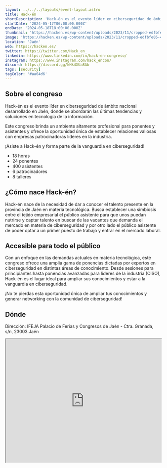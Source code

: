 ```yaml
---
layout: ../../../layouts/event-layout.astro
title: Hack-én
shortDescription: 'Hack-én es el evento líder en ciberseguridad de ámbito nacional desarrollado en Jaén, donde se abordarán las últimas tendencias y soluciones en tecnología de la información.'
startDate: '2024-05-17T06:00:00.000Z'
endDate: '2024-05-18T18:00:00.000Z'
thumbnail: 'https://hacken.es/wp-content/uploads/2023/11/cropped-edfbfe05-45cf-4a54-b023-59a5a165ba2c.JPG-1536x806.jpg'
image: 'https://hacken.es/wp-content/uploads/2023/11/cropped-edfbfe05-45cf-4a54-b023-59a5a165ba2c.JPG-1536x806.jpg'
location: 'Jaén'
web: https://hacken.es/
twitter: https://twitter.com/Hack_en_
linkedin: https://www.linkedin.com/in/hack-en-congreso/
instagram: https://www.instagram.com/hack_encon/
discord: https://discord.gg/kHk4XUa8Ab
tags: [security]
tagColor: '#aa64d6'
---
```


## Sobre el congreso

Hack-én es el evento líder en ciberseguridad de ámbito nacional desarrollado en Jaén, donde se abordarán las últimas tendencias y soluciones en tecnología de la información.

Este congreso brinda un ambiente altamente profesional para ponentes y asistentes y ofrece la oportunidad única de establecer relaciones valiosas con empresas patrocinadoras líderes en la industria.

¡Asiste a Hack-én y forma parte de la vanguardia en ciberseguridad!

- 18 horas
- 24 ponentes
- 400 asistentes
- 6 patrocinadores
- 8 talleres

## ¿Cómo nace Hack-én?

Hack-én nace de la necesidad de dar a conocer el talento presente en la provincia de Jaén en materia tecnológica.
Busca establecer una simbiosis entre el tejido empresarial el público asistente para que unos puedan nutrirse y captar talento en buscar de las vacantes que demanda el mercado en materia de ciberseguridad y por otro lado el público asistente de poder optar a un primer puesto de trabajo y entrar en el mercado laboral.

## Accesible para todo el público

Con un enfoque en las demandas actuales en materia tecnológica, este congreso ofrece una amplia gama de ponencias dictadas por expertos en ciberseguridad en distintas áreas de conocimiento. Desde sesiones para principiantes hasta ponencias avanzadas para líderes de la industria (CISO), Hack-én es el lugar ideal para ampliar sus conocimientos y estar a la vanguardia en ciberseguridad.

¡No te pierdas esta oportunidad única de ampliar tus conocimientos y generar networking con la comunidad de ciberseguridad!

## Dónde

Dirección: IFEJA Palacio de Ferias y Congresos de Jaén - Ctra. Granada, s/n, 23003 Jaén

<iframe
  style="width: 100%; height: 400px;"
  height="400"
  allowfullscreen=""
  loading="lazy"
  referrerpolicy="no-referrer-when-downgrade"
  src="https://www.google.com/maps/embed?pb=!1m18!1m12!1m3!1d6307.156796314223!2d-3.760361022684299!3d37.77648271205912!2m3!1f0!2f0!3f0!3m2!1i1024!2i768!4f13.1!3m3!1m2!1s0xd6dd7c45b66bad9%3A0xa04ba465acbd94dd!2sIFEJA%20Palacio%20de%20Ferias%20y%20Congresos%20de%20Ja%C3%A9n!5e0!3m2!1ses!2ses!4v1714985402336!5m2!1ses!2ses"
  aria-label="IFEJA Palacio de Ferias y Congresos de Jaén - Ctra. Granada, s/n, 23003 Jaén"
></iframe>
